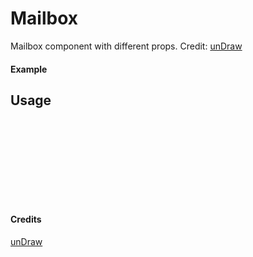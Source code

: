 
<Meta of={Mailbox} title="unDraw/Mailbox" />

# Mailbox

Mailbox component with different props.
Credit: [unDraw](https://undraw.co/illustrations)

#### Example

<Canvas of={Mailbox.Primary} />

## Usage

```ts
import { Mailbox } from "yadl-ui";

const Example = () => {
  return (
      <Mailbox />
  );
};

export default Example;
```

#### Credits
[unDraw](https://undraw.co/illustrations)
